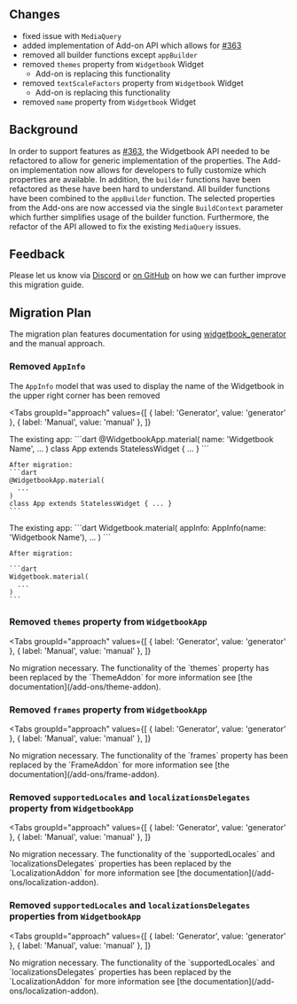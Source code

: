 ## Changes

- fixed issue with `MediaQuery`
- added implementation of Add-on API which allows for [#363](https://github.com/widgetbook/widgetbook/issues/363)
- removed all builder functions except `appBuilder`
- removed `themes` property from `Widgetbook` Widget
    - Add-on is replacing this functionality
- removed `textScaleFactors` property from `Widgetbook` Widget
    - Add-on is replacing this functionality
- removed `name` property from `Widgetbook` Widget

## Background

In order to support features as [#363](https://github.com/widgetbook/widgetbook/issues/363), the Widgetbook API needed to be refactored to allow for generic implementation of the properties. 
The Add-on implementation now allows for developers to fully customize which properties are available. 
In addition, the `builder` functions have been refactored as these have been hard to understand. 
All builder functions have been combined to the `appBuilder` function. 
The selected properties from the Add-ons are now accessed via the single `BuildContext` parameter which further simplifies usage of the builder function.
Furthermore, the refactor of the API allowed to fix the existing `MediaQuery` issues.

## Feedback

Please let us know via [Discord](https://discord.gg/zT4AMStAJA) or [on GitHub](https://github.com/widgetbook/widgetbook/issues) on how we can further improve this migration guide. 

## Migration Plan

The migration plan features documentation for using [widgetbook_generator](https://pub.dev/packages/widgetbook_generator) and the manual approach.

### Removed `AppInfo`

The `AppInfo` model that was used to display the name of the Widgetbook in the upper right corner has been removed

<Tabs
  groupId="approach"
  values={[
    { label: 'Generator', value: 'generator' },
    { label: 'Manual', value: 'manual' },
  ]}
>
  <TabItem value="generator">
    The existing app:
    ```dart
    @WidgetbookApp.material(
      name: 'Widgetbook Name',
      ...
    )
    class App extends StatelessWidget { ... }
    ```

    After migration: 
    ```dart
    @WidgetbookApp.material(
      ...
    )
    class App extends StatelessWidget { ... }
    ```
  </TabItem>
  <TabItem value="manual">
    The existing app:
    ```dart 
    Widgetbook.material(
      appInfo: AppInfo(name: 'Widgetbook Name'),
      ...
    )
    ```

    After migration:

    ```dart 
    Widgetbook.material(
      ...
    )
    ```
  </TabItem>
</Tabs>

### Removed `themes` property from `WidgetbookApp`

<Tabs
  groupId="approach"
  values={[
    { label: 'Generator', value: 'generator' },
    { label: 'Manual', value: 'manual' },
  ]}
>
  <TabItem value="generator">
    <Success>
        No migration necessary.
    </Success>
  </TabItem>
  <TabItem value="manual">
    The functionality of the `themes` property has been replaced by the `ThemeAddon` for more information see [the documentation](/add-ons/theme-addon).
  </TabItem>
</Tabs>

### Removed `frames` property from `WidgetbookApp`

<Tabs
  groupId="approach"
  values={[
    { label: 'Generator', value: 'generator' },
    { label: 'Manual', value: 'manual' },
  ]}
>
  <TabItem value="generator">
    <Success>
        No migration necessary.
    </Success>
  </TabItem>
  <TabItem value="manual">
    The functionality of the `frames` property has been replaced by the `FrameAddon` for more information see [the documentation](/add-ons/frame-addon).
  </TabItem>
</Tabs>

### Removed `supportedLocales` and `localizationsDelegates` property from `WidgetbookApp`

<Tabs
  groupId="approach"
  values={[
    { label: 'Generator', value: 'generator' },
    { label: 'Manual', value: 'manual' },
  ]}
>
  <TabItem value="generator">
    <Success>
        No migration necessary.
    </Success>
  </TabItem>
  <TabItem value="manual">
    The functionality of the `supportedLocales` and `localizationsDelegates` properties has been replaced by the `LocalizationAddon` for more information see [the documentation](/add-ons/localization-addon).
  </TabItem>
</Tabs>

### Removed `supportedLocales` and `localizationsDelegates` properties from `WidgetbookApp`

<Tabs
  groupId="approach"
  values={[
    { label: 'Generator', value: 'generator' },
    { label: 'Manual', value: 'manual' },
  ]}
>
  <TabItem value="generator">
    <Success>
        No migration necessary.
    </Success>
  </TabItem>
  <TabItem value="manual">
    The functionality of the `supportedLocales` and `localizationsDelegates` properties has been replaced by the `LocalizationAddon` for more information see [the documentation](/add-ons/localization-addon).
  </TabItem>
</Tabs>

<!-- ### Changes on how Widgets are catalogued

<Tabs
  groupId="approach"
  values={[
    { label: 'Generator', value: 'generator' },
    { label: 'Manual', value: 'manual' },
  ]}
>
  <TabItem value="generator">
    <Success>
        No migration necessary.
    </Success>
  </TabItem>
  <TabItem value="manual">
    The `categories` property of the `Widgetbook` Widget has been renamed to `directories`. 
    In addition, `WidgetbookCategory` and `WidgetbookFolder` got their `folders` and `widget` properties refactors to a `children` property that can contain any strucuturing tree element.

    The existing app:
    ```dart 
    Widgetbook.material(
      categories: [
        WidgetbookCategory(
          name: 'Category',
          folders: [
            WidgetbookFolder(
              name: 'widgets',
              widgets: [
                WidgetbookComponent(
                  name: '$Container',
                  useCases: [ /* ... */ ]
                )
              ]
            )
          ]
        )
      ],
      /* ... */
    )
    ```

    After migration:
    ```dart 
    Widgetbook.material(
      directories: [
        WidgetbookCategory(
          name: 'Category',
          children: [
            WidgetbookFolder(
              name: 'widgets',
              children: [
                WidgetbookComponent(
                  name: '$Container',
                  useCases: [ /* ... */ ]
                )
              ]
            )
          ]
        )
      ],
      /* ... */
    )
  </TabItem>
</Tabs>

### Removed builder functions

All builder functions have been combined into the `appBuilder` function. 
For more infos [read the documentation](/getting-started/configuration#customize-how-use-cases-are-previewed) regarding the function. -->